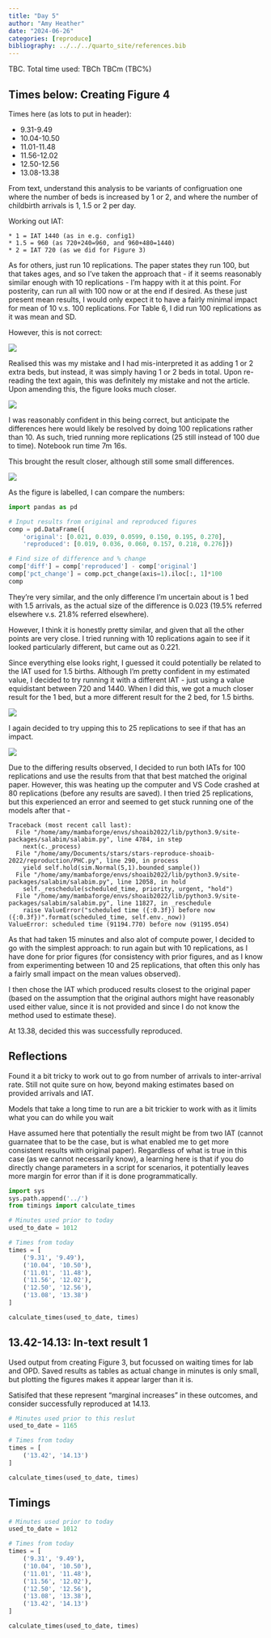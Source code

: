 ```yaml
---
title: "Day 5"
author: "Amy Heather"
date: "2024-06-26"
categories: [reproduce]
bibliography: ../../../quarto_site/references.bib
---
```


::: {.callout-note}

TBC. Total time used: TBCh TBCm (TBC%)

:::

## Times below: Creating Figure 4

Times here (as lots to put in header):

* 9.31-9.49
* 10.04-10.50
* 11.01-11.48
* 11.56-12.02
* 12.50-12.56
* 13.08-13.38

From text, understand this analysis to be variants of configruation one where the number of beds is increased by 1 or 2, and where the number of childbirth arrivals is 1, 1.5 or 2 per day.

Working out IAT:

    * 1 = IAT 1440 (as in e.g. config1)
    * 1.5 = 960 (as 720+240=960, and 960+480=1440)
    * 2 = IAT 720 (as we did for Figure 3)

As for others, just run 10 replications. The paper states they run 100, but that takes ages, and so I've taken the approach that - if it seems reasonably similar enough with 10 replications - I'm happy with it at this point. For posterity, can run all with 100 now or at the end if desired. As these just present mean results, I would only expect it to have a fairly minimal impact for mean of 10 v.s. 100 replications. For Table 6, I did run 100 replications as it was mean and SD.

However, this is not correct:

![](fig4_incorrect.png)

Realised this was my mistake and I had mis-interpreted it as adding 1 or 2 extra beds, but instead, it was simply having 1 or 2 beds in total. Upon re-reading the text again, this was definitely my mistake and not the article. Upon amending this, the figure looks much closer.

![](fig4_close.png)

I was reasonably confident in this being correct, but anticipate the differences here would likely be resolved by doing 100 replications rather than 10. As such, tried running more replications (25 still instead of 100 due to time). Notebook run time 7m 16s.

This brought the result closer, although still some small differences.

![](fig4_25.png)

As the figure is labelled, I can compare the numbers:

```python
import pandas as pd

# Input results from original and reproduced figures
comp = pd.DataFrame({
    'original': [0.021, 0.039, 0.0599, 0.150, 0.195, 0.270],
    'reproduced': [0.019, 0.036, 0.060, 0.157, 0.218, 0.276]})

# Find size of difference and % change
comp['diff'] = comp['reproduced'] - comp['original']
comp['pct_change'] = comp.pct_change(axis=1).iloc[:, 1]*100
comp
```

They're very similar, and the only difference I'm uncertain about is 1 bed with 1.5 arrivals, as the actual size of the difference is 0.023 (19.5% referred elsewhere v.s. 21.8% referred elsewhere).

However, I think it is honestly pretty similar, and given that all the other points are very close. I tried running with 10 replications again to see if it looked particularly different, but came out as 0.221.

Since everything else looks right, I guessed it could potentially be related to the IAT used for 1.5 births. Although I'm pretty confident in my estimated value, I decided to try running it with a different IAT - just using a value equidistant between 720 and 1440. When I did this, we got a much closer result for the 1 bed, but a more different result for the 2 bed, for 1.5 births.

![](fig4_1080.png)

I again decided to try upping this to 25 replications to see if that has an impact.

![](fig4_1080_25.png)

Due to the differing results observed, I decided to run both IATs for 100 replications and use the results from that that best matched the original paper. However, this was heating up the computer and VS Code crashed at 80 replications (before any results are saved). I then tried 25 replications, but this experienced an error and seemed to get stuck running one of the models after that - 

```
Traceback (most recent call last):
  File "/home/amy/mambaforge/envs/shoaib2022/lib/python3.9/site-packages/salabim/salabim.py", line 4784, in step
    next(c._process)
  File "/home/amy/Documents/stars/stars-reproduce-shoaib-2022/reproduction/PHC.py", line 290, in process
    yield self.hold(sim.Normal(5,1).bounded_sample())
  File "/home/amy/mambaforge/envs/shoaib2022/lib/python3.9/site-packages/salabim/salabim.py", line 12058, in hold
    self._reschedule(scheduled_time, priority, urgent, "hold")
  File "/home/amy/mambaforge/envs/shoaib2022/lib/python3.9/site-packages/salabim/salabim.py", line 11827, in _reschedule
    raise ValueError("scheduled time ({:0.3f}) before now ({:0.3f})".format(scheduled_time, self.env._now))
ValueError: scheduled time (91194.770) before now (91195.054)
```

As that had taken 15 minutes and also alot of compute power, I decided to go with the simplest approach: to run again but with 10 replications, as I have done for prior figures (for consistency with prior figures, and as I know from experimenting between 10 and 25 replications, that often this only has a fairly small impact on the mean values observed).

I then chose the IAT which produced results closest to the original paper (based on the assumption that the original authors might have reasonably used either value, since it is not provided and since I do not know the method used to estimate these).

At 13.38, decided this was successfully reproduced.

::: {.callout-tip}
## Reflections

Found it a bit tricky to work out to go from number of arrivals to inter-arrival rate. Still not quite sure on how, beyond making estimates based on provided arrivals and IAT.

Models that take a long time to run are a bit trickier to work with as it limits what you can do while you wait

Have assumed here that potentially the result might be from two IAT (cannot guarnatee that to be the case, but is what enabled me to get more consistent results with original paper). Regardless of what is true in this case (as we cannot necessarily know), a learning here is that if you do directly change parameters in a script for scenarios, it potentially leaves more margin for error than if it is done programmatically.
:::

```python
import sys
sys.path.append('../')
from timings import calculate_times

# Minutes used prior to today
used_to_date = 1012

# Times from today
times = [
    ('9.31', '9.49'),
    ('10.04', '10.50'),
    ('11.01', '11.48'),
    ('11.56', '12.02'),
    ('12.50', '12.56'),
    ('13.08', '13.38')
]

calculate_times(used_to_date, times)
```

## 13.42-14.13: In-text result 1

Used output from creating Figure 3, but focussed on waiting times for lab and OPD. Saved results as tables as actual change in minutes is only small, but plotting the figures makes it appear larger than it is.

Satisifed that these represent "marginal increases" in these outcomes, and consider successfully reproduced at 14.13.

```python

# Minutes used prior to this reslut
used_to_date = 1165

# Times from today
times = [
    ('13.42', '14.13')
]

calculate_times(used_to_date, times)
```

## Timings

```python

# Minutes used prior to today
used_to_date = 1012

# Times from today
times = [
    ('9.31', '9.49'),
    ('10.04', '10.50'),
    ('11.01', '11.48'),
    ('11.56', '12.02'),
    ('12.50', '12.56'),
    ('13.08', '13.38'),
    ('13.42', '14.13')
]

calculate_times(used_to_date, times)
```
